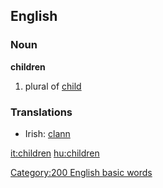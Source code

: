 ==English==
===Noun===
'''children'''
#plural of [[child]]

===Translations===
*Irish: [[clann]]

[[Category:200 English basic words]]

[[it:children]]
[[hu:children]]